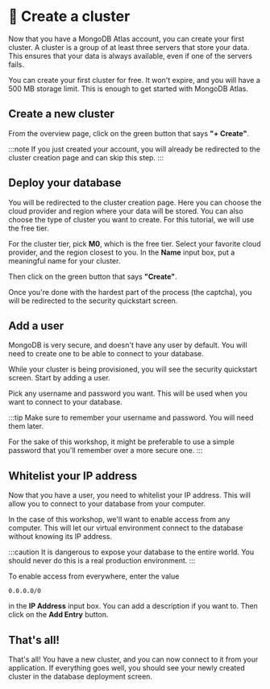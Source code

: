 
# 👐 Create a cluster

Now that you have a MongoDB Atlas account, you can create your first cluster. A cluster is a group of at least three servers that store your data. This ensures that your data is always available, even if one of the servers fails.

You can create your first cluster for free. It won't expire, and you will have a 500 MB storage limit. This is enough to get started with MongoDB Atlas.

## Create a new cluster

From the overview page, click on the green button that says **"+ Create"**.

<Screenshot url="https://cloud.mongodb.com" src="img/screenshots/1-mongodb-atlas/3-create-cluster/1-overview.png" alt="Overview screenshot" />

:::note
If you just created your account, you will already be redirected to the cluster creation page and can skip this step.
:::

## Deploy your database

You will be redirected to the cluster creation page. Here you can choose the cloud provider and region where your data will be stored. You can also choose the type of cluster you want to create. For this tutorial, we will use the free tier.

<Screenshot url="https://cloud.mongodb.com" src="img/screenshots/1-mongodb-atlas/3-create-cluster/2-deploy-database.png" alt="Create cluster screenshot" />

For the cluster tier, pick **M0**, which is the free tier. Select your favorite cloud provider, and the region closest to you. In the **Name** input box, put a meaningful name for your cluster.

Then click on the green button that says **"Create"**.

Once you're done with the hardest part of the process (the captcha), you will be redirected to the security quickstart screen.

## Add a user

MongoDB is very secure, and doesn't have any user by default. You will need to create one to be able to connect to your database.

While your cluster is being provisioned, you will see the security quickstart screen. Start by adding a user.

<Screenshot url="https://cloud.mongodb.com" src="img/screenshots/1-mongodb-atlas/3-create-cluster/3-username.png" alt="Create a user screenshot" />

Pick any username and password you want. This will be used when you want to connect to your database.

:::tip
Make sure to remember your username and password. You will need them later.

For the sake of this workshop, it might be preferable to use a simple password that you'll remember over a more secure one.
:::

## Whitelist your IP address

Now that you have a user, you need to whitelist your IP address. This will allow you to connect to your database from your computer.

In the case of this workshop, we'll want to enable access from any computer. This will let our virtual environment connect to the database without knowing its IP address.

<Screenshot url="https://cloud.mongodb.com" src="img/screenshots/1-mongodb-atlas/3-create-cluster/4-allow-ip.png" alt="Screenshot of the ip whitelisting screen" />

:::caution
It is dangerous to expose your database to the entire world. You should never do this is a real production environment.
:::

To enable access from everywhere, enter the value

```
0.0.0.0/0
```

in the **IP Address** input box. You can add a description if you want to. Then click on the **Add Entry** button.

## That's all!

That's all! You have a new cluster, and you can now connect to it from your application. If everything goes well, you should see your newly created cluster in the database deployment screen.

<Screenshot url="https://cloud.mongodb.com" src="img/screenshots/1-mongodb-atlas/3-create-cluster/5-database-deployment.png" alt="Screenshot of the database deployment screen" />

